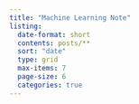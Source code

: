 ```yaml
---
title: "Machine Learning Note"
listing:
  date-format: short
  contents: posts/**
  sort: "date"
  type: grid
  max-items: 7
  page-size: 6
  categories: true
---
```

